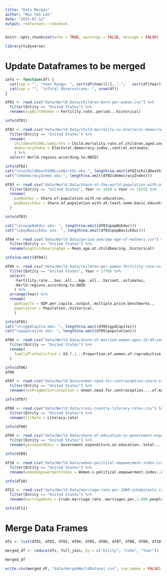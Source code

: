 ---
title: "Data Merges"
author: "Mai Tah Lee"
date: "2025-07-12"
output: rmdformats::robobook
---

```{r setup, include=FALSE}
knitr::opts_chunk$set(echo = TRUE, warnings = FALSE, message = FALSE)

library(tidyverse)
```


# Update Dataframes to be merged
```{r}
info <- function(df) {
  cat(sep = "", "Year Range: ", sort(df$Year)[1], "-",   sort(df$Year)[length(df$Year)])
  cat(sep = "", "\nTotal Observations: ", nrow(df))
}
```


```{r}
df01 <- read.csv("data/World Data/children-born-per-woman.csv") %>% 
  filter(Entity == "United States") %>%
  rename(avgBirthWomen = Fertility.rate..period...historical)

info(df01)
```

```{r}
df02 <- read.csv("data/World Data/child-mortality-vs-electoral-democracy.csv") %>%
  filter(Entity == "United States") %>%
  rename(
    childDeath100LiveBirths = Child.mortality.rate.of.children.aged.under.five.years..per.100.live.births,
    democracyIndex = Electoral.democracy.index..central.estimate.
    ) %>%
  select(-World.regions.according.to.OWID) 

info(df02)
cat("\n\nchildDeath100LiveBirths obs:", length(na.omit(df02$childDeath100LiveBirths)))
cat("\ndemocracyIndex obs:", length(na.omit(df02$democracyIndex)))


```

```{r}
df03 <- read.csv("data/World Data/share-of-the-world-population-with-at-least-basic-education.csv") %>%
  filter(Entity == "United States", Year >= 1950 & Year <= 2025) %>%
  rename(
    popNoEduc = Share.of.population.with.no.education,
    popBasicEduc = Share.of.population.with.at.least.some.basic.education
  ) 

info(df03)

cat("\n\npopNoEduc obs: ", length(na.omit(df03$popNoEduc)))
cat("\npopBasicEduc obs: ", length(na.omit(df03$popBasicEduc)))
```

```{r}
df04 <- read.csv("data/World Data/period-average-age-of-mothers.csv") %>%
  filter(Entity == "United States") %>%
  rename(avgChildbearingAge = Mean.age.at.childbearing..historical)

info(na.omit(df04))
```

```{r}
df05 <- read.csv("data/World Data/children-per-woman-fertility-rate-vs-level-of-prosperity.csv") %>%
  filter(Entity == "United States", Year > 1770) %>%
  select(
    -Fertility.rate...Sex..all...Age..all...Variant..estimates,
    -World.regions.according.to.OWID
    ) %>%
  arrange(Year) %>%
  rename(
    gpdCapita = GDP.per.capita..output..multiple.price.benchmarks.,
    population = Population..historical.
    )

info(df05)
cat("\n\ngpdCapita obs: ", length(na.omit(df05$gpdCapita)))
cat("\npopulation obs: ", length(na.omit(df05$population)))
```

```{r}
df06 <- read.csv("data/World Data/share-of-married-women-ages-15-49-years-whose-need-for-family-planning-is-satisfied.csv") %>%
  filter(Entity == "United States") %>%
  rename(
    familyPlanSatisfied = X3.7.1...Proportion.of.women.of.reproductive.age..aged.15.49.years..who.have.their.need.for.family.planning.satisfied.with.modern.methods....of.women.aged.15.49.years....SH_FPL_MTMM
  )

info(df06)
df06
```

```{r}
df07 <- read.csv("data/World Data/unmet-need-for-contraception-share-of-married-women-of-reproductive-age.csv") %>%
  filter(Entity == "United States") %>%
  rename(notPregNoContraception = Unmet.need.for.contraception....of.married.women.ages.15.49.)

info(df07)

```

```{r}
df08 <- read.csv("data/World Data/cross-country-literacy-rates.csv") %>% 
  filter(Entity == "United States") %>%
  rename(litRate = Literacy.rate)

info(df08)
```

```{r}
df09 <- read.csv("data/World Data/share-of-education-in-government-expenditure.csv") %>%
  filter(Entity == "United States") %>%
  rename(govnSpendEduc = Government.expenditure.on.education..total....of.government.expenditure.)

info(df09)
```

```{r}
df10 <- read.csv("data/World Data/women-political-empowerment-index.csv") %>% 
  filter(Entity == "United States") %>%
  rename(womenEmpowermentIndex = Women.s.political.empowerment.index..central.estimate.) 

info(df10)
```


```{r}
df11 <- read.csv("data/World Data/marriage-rate-per-1000-inhabitants.csv") %>%
  filter(Entity == "United States") %>%
  rename(marriageRate = Crude.marriage.rate..marriages.per.1.000.people.)

info(df11)
```

# Merge Data Frames
```{r}
dfs <- list(df01, df02, df03, df04, df05, df06, df07, df08, df09, df10, df11)

merged_df <- reduce(dfs, full_join, by = c("Entity", "Code", "Year"))

merged_df
```

```{r}
write.csv(merged_df, "data/mergedWorldDataset.csv", row.names = FALSE)
```




